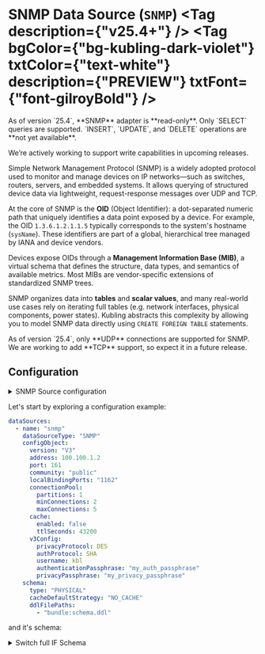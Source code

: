 
# SNMP Data Source (`SNMP`) <Tag description={"v25.4+"} /> <Tag bgColor={"bg-kubling-dark-violet"} txtColor={"text-white"} description={"PREVIEW"} txtFont={"font-gilroyBold"} />

<Callout type="warning">
As of version `25.4`, **SNMP** adapter is **read-only**. Only `SELECT` queries are supported.  
`INSERT`, `UPDATE`, and `DELETE` operations are **not yet available**.

We’re actively working to support write capabilities in upcoming releases.
</Callout>

Simple Network Management Protocol (SNMP) is a widely adopted protocol used to monitor and manage devices on IP networks—such as switches, routers, servers, 
and embedded systems. It allows querying of structured device data via lightweight, request-response messages over UDP and TCP.

At the core of SNMP is the **OID** (Object Identifier): a dot-separated numeric path that uniquely identifies a data point exposed by a device. 
For example, the OID `1.3.6.1.2.1.1.5` typically corresponds to the system's hostname (`sysName`). These identifiers are part of a global, hierarchical tree managed by IANA and device vendors.

Devices expose OIDs through a **Management Information Base (MIB)**, a virtual schema that defines the structure, data types, and semantics of available metrics. 
Most MIBs are vendor-specific extensions of standardized SNMP trees.

SNMP organizes data into **tables** and **scalar values**, and many real-world use cases rely on iterating full tables (e.g. network interfaces, physical components, power states). 
Kubling abstracts this complexity by allowing you to model SNMP data directly using `CREATE FOREIGN TABLE` statements.

<Callout type='warning'>
As of version `25.4`, only **UDP** connections are supported for SNMP.  
We are working to add **TCP** support, so expect it in a future release.
</Callout>

## Configuration
<details>
<summary>SNMP Source configuration</summary>
```yaml
type: "object"
id: "schema:kubling:dbvirt:model:vdb:sources:SnmpSourceConfig"
properties:
  version:
    type: "string"
    enum:
    - "V2"
    - "V3"
  transport:
    type: "string"
    enum:
    - "UDP"
    - "TCP"
  address:
    type: "string"
  port:
    type: "integer"
  localBindingAddress:
    type: "string"
  localBindingPorts:
    type: "string"
    description: "A comma-separated list of local UDP ports to bind SNMP requests\
      \ to. Supports individual ports (e.g., \"1162\") and port ranges (e.g., \"1162-1164\"\
      ). You can mix both formats: \"1162,1164-1166,1170\". All port numbers must\
      \ be in the range 1–65535, and ranges must be ordered (start <= end). Kubling\
      \ will attempt to bind to these ports in order until one is available."
  community:
    type: "string"
  connectionTimeout:
    type: "integer"
  connectionRetries:
    type: "integer"
  enableSoftTransactions:
    type: "boolean"
  cache:
    type: "object"
    id: "schema:kubling:dbvirt:translation:model:CacheDataSourceConfig"
    properties:
      enabled:
        type: "boolean"
        description: "Specifies whether the cache is enabled for this Data Source.\
          \ Default is false."
      ttlSeconds:
        type: "integer"
        description: "The time-to-live (TTL) for cache entries, in seconds. Default\
          \ is 43,200 seconds (12 hours)."
  contributesToHealth:
    type: "boolean"
    description: "Indicates whether this data source contributes to the engine's overall\
      \ health status. When set to true, if this data source is not healthy, the engine\
      \ will be marked as unhealthy. Otherwise, the health status of this data source\
      \ is ignored in the overall assessment."
  oidForHealthCheck:
    type: "string"
    description: "The SNMP OID to be used for health checks. Kubling periodically\
      \ polls this OID to verify that the target device is reachable and responding.\
      \ By default, it uses '1.3.6.1.2.1.1.1.0' (sysDescr.0), which returns the device\
      \ description. You can override this with any scalar OID that is known to exist\
      \ and respond reliably on the target device."
  connectionPool:
    type: "object"
    id: "schema:kubling:dbvirt:model:vdb:sources:ConnectionPool"
    properties:
      partitions:
        type: "integer"
        description: "Internal connections pool partitions. Default: 2"
      minConnections:
        type: "integer"
        description: "Minimum available connections in the pool per partition. The\
          \ overall total Minimum connections must be calculated per partition, that\
          \ is: partitions * minConnections. Default: 3"
      maxConnections:
        type: "integer"
        description: "Maximum connections to be added to the pool per partition. Once\
          \ reached, subsequent connection requests will be enqueued. The overall\
          \ total Maximum connections must be calculated per partition, that is: partitions\
          \ * maxConnections. Default: 10"
      maxWaitMilliseconds:
        type: "integer"
        description: "Maximum wait time in milliseconds the thread will wait in the\
          \ queue for a connection from the pool. Once reached, an error is thrown\
          \ if no available connection.Default: 10000ms (10s)"
  oidPrefix:
    type: "string"
  mibJsonFilePath:
    type: "string"
    description: "Absolute path to the JSON file generated by gosmi-json-exporter.\
      \ For details, see: https://github.com/kubling-community/gosmi-json-exporter"
  v3Config:
    type: "object"
    id: "schema:kubling:dbvirt:model:vdb:sources:SnmpV3Config"
    properties:
      username:
        type: "string"
        description: "The SNMPv3 username used to authenticate with the target device.\
          \ Must match a valid user configured on the SNMP agent."
      localEngineId:
        type: "string"
        description: "The local SNMP engine ID, in hexadecimal string format. If not\
          \ set, the engine ID is derived automatically. Only needed in advanced SNMPv3\
          \ setups involving Engine ID synchronization."
      enterpriseId:
        type: "integer"
        description: "Enterprise ID used for constructing a local engine ID when it\
          \ is autogenerated. This is optional and typically only needed when setting\
          \ up a custom SNMP engine identity."
      engineBoots:
        type: "integer"
        description: "Boot counter value for SNMPv3 engine restarts. Used to prevent\
          \ replay attacks. Usually left at 0 unless explicitly managing engine state\
          \ across restarts."
      authProtocol:
        type: "string"
        description: "Authentication protocol used for SNMPv3 message integrity and\
          \ sender verification. Supported values include MD5, SHA, and extended HMAC-based\
          \ algorithms."
        enum:
        - "MD5"
        - "SHA"
        - "HMAC128SHA224"
        - "HMAC192SHA256"
        - "HMAC256SHA384"
        - "HMAC384SHA512"
      privacyProtocol:
        type: "string"
        description: "Privacy (encryption) protocol used to secure SNMPv3 message\
          \ contents."
        enum:
        - "DES"
        - "v3DES"
        - "AES128"
        - "AES192"
        - "AES256"
      authenticationPassphrase:
        type: "string"
        description: "The passphrase used for SNMPv3 authentication. Required when\
          \ using an authProtocol."
      privacyPassphrase:
        type: "string"
        description: "The passphrase used for SNMPv3 encryption. Required when using\
          \ a privacyProtocol."
  singleEventErrorToleration:
    type: "boolean"
    description: "Controls how Kubling handles individual SNMP response errors. When\
      \ set to false (default), any response event with an error causes the entire\
      \ operation to fail. When set to true, Kubling tolerates single event errors\
      \ by skipping the failed OID and continuing to process the remaining ones. Useful\
      \ for dealing with partially implemented or unstable SNMP agents."
```
</details>

Let's start by exploring a configuration example:

```yaml
dataSources:
  - name: "snmp"
    dataSourceType: "SNMP"
    configObject:
      version: "V3"
      address: 100.100.1.2
      port: 161
      community: "public"
      localBindingPorts: "1162"
      connectionPool:
        partitions: 1
        minConnections: 2
        maxConnections: 5
      cache:
        enabled: false
        ttlSeconds: 43200
      v3Config:
        privacyProtocol: DES
        authProtocol: SHA
        username: kbl
        authenticationPassphrase: "my_auth_passphrase"
        privacyPassphrase: "my_privacy_passphrase"
    schema:
      type: "PHYSICAL"
      cacheDefaultStrategy: "NO_CACHE"
      ddlFilePaths:
        - "bundle:schema.ddl"
```

and it's schema:
<details>
<summary>Switch full IF Schema</summary>
```sql
CREATE FOREIGN TABLE ifTable
(
	ifIndex string OPTIONS (snmp_oid '1.3.6.1.2.1.2.2.1.1', ANNOTATION 'A unique value, greater than zero, for each interface.  It is recommended that values are assigned contiguously starting from 1.  The value for each interface sub-layer must remain constant at least from one re-initialization of the entity''s network management system to the next re- initialization.'),
	ifDescr string OPTIONS (snmp_oid '1.3.6.1.2.1.2.2.1.2', ANNOTATION 'A textual string containing information about the interface.  This string should include the name of the manufacturer, the product name and the version of the interface hardware/software.'),
	ifType string OPTIONS (snmp_oid '1.3.6.1.2.1.2.2.1.3', ANNOTATION 'The type of interface.  Additional values for ifType are assigned by the Internet Assigned Numbers Authority (IANA), through updating the syntax of the IANAifType textual convention.'),
	ifMtu integer OPTIONS (snmp_oid '1.3.6.1.2.1.2.2.1.4', ANNOTATION 'The size of the largest packet which can be sent/received on the interface, specified in octets.  For interfaces that are used for transmitting network datagrams, this is the size of the largest network datagram that can be sent on the interface.'),
	ifSpeed integer OPTIONS (snmp_oid '1.3.6.1.2.1.2.2.1.5', ANNOTATION 'An estimate of the interface''s current bandwidth in bits per second.  For interfaces which do not vary in bandwidth or for those where no accurate estimation can be made, this object should contain the nominal bandwidth.  If the bandwidth of the interface is greater than the maximum value reportable by this object then this object should report its maximum value (4,294,967,295) and ifHighSpeed must be used to report the interace''s speed.  For a sub-layer which has no concept of bandwidth, this object should be zero.'),
	ifPhysAddress string OPTIONS (snmp_oid '1.3.6.1.2.1.2.2.1.6', ANNOTATION 'The interface''s address at its protocol sub-layer.  For example, for an 802.x interface, this object normally contains a MAC address.  The interface''s media-specific MIB must define the bit and byte ordering and the format of the value of this object.  For interfaces which do not have such an address (e.g., a serial line), this object should contain an octet string of zero length.'),
	ifAdminStatus string OPTIONS (snmp_oid '1.3.6.1.2.1.2.2.1.7', ANNOTATION 'The desired state of the interface.  The testing(3) state indicates that no operational packets can be passed.  When a managed system initializes, all interfaces start with ifAdminStatus in the down(2) state.  As a result of either explicit management action or per configuration information retained by the managed system, ifAdminStatus is then changed to either the up(1) or testing(3) states (or remains in the down(2) state).'),
	ifOperStatus string OPTIONS (snmp_oid '1.3.6.1.2.1.2.2.1.8', ANNOTATION 'The current operational state of the interface.  The testing(3) state indicates that no operational packets can be passed.  If ifAdminStatus is down(2) then ifOperStatus should be down(2).  If ifAdminStatus is changed to up(1) then ifOperStatus should change to up(1) if the interface is ready to transmit and receive network traffic; it should change to dormant(5) if the interface is waiting for external actions (such as a serial line waiting for an incoming connection); it should remain in the down(2) state if and only if there is a fault that prevents it from going to the up(1) state; it should remain in the notPresent(6) state if the interface has missing (typically, hardware) components.'),
	ifLastChange string OPTIONS (snmp_oid '1.3.6.1.2.1.2.2.1.9', ANNOTATION 'The value of sysUpTime at the time the interface entered its current operational state.  If the current state was entered prior to the last re-initialization of the local network management subsystem, then this object contains a zero value.'),
	ifInOctets long OPTIONS (snmp_oid '1.3.6.1.2.1.2.2.1.10', ANNOTATION 'The total number of octets received on the interface, including framing characters. Discontinuities in the value of this counter can occur at re-initialization of the management system, and at other times as indicated by the value of ifCounterDiscontinuityTime.'),
	ifInUcastPkts long OPTIONS (snmp_oid '1.3.6.1.2.1.2.2.1.11', ANNOTATION 'The number of packets, delivered by this sub-layer to a higher (sub-)layer, which were not addressed to a multicast or broadcast address at this sub-layer. Discontinuities in the value of this counter can occur at re-initialization of the management system, and at other times as indicated by the value of ifCounterDiscontinuityTime.'),
	ifInNUcastPkts long OPTIONS (snmp_oid '1.3.6.1.2.1.2.2.1.12', ANNOTATION 'The number of packets, delivered by this sub-layer to a higher (sub-)layer, which were addressed to a multicast or broadcast address at this sub-layer. Discontinuities in the value of this counter can occur at re-initialization of the management system, and at other times as indicated by the value of ifCounterDiscontinuityTime. This object is deprecated in favour of ifInMulticastPkts and ifInBroadcastPkts.'),
	ifInDiscards long OPTIONS (snmp_oid '1.3.6.1.2.1.2.2.1.13', ANNOTATION 'The number of inbound packets which were chosen to be discarded even though no errors had been detected to prevent their being deliverable to a higher-layer protocol.  One possible reason for discarding such a packet could be to free up buffer space. Discontinuities in the value of this counter can occur at re-initialization of the management system, and at other times as indicated by the value of ifCounterDiscontinuityTime.'),
	ifInErrors long OPTIONS (snmp_oid '1.3.6.1.2.1.2.2.1.14', ANNOTATION 'For packet-oriented interfaces, the number of inbound packets that contained errors preventing them from being deliverable to a higher-layer protocol.  For character- oriented or fixed-length interfaces, the number of inbound transmission units that contained errors preventing them from being deliverable to a higher-layer protocol. Discontinuities in the value of this counter can occur at re-initialization of the management system, and at other times as indicated by the value of ifCounterDiscontinuityTime.'),
	ifInUnknownProtos long OPTIONS (snmp_oid '1.3.6.1.2.1.2.2.1.15', ANNOTATION 'For packet-oriented interfaces, the number of packets received via the interface which were discarded because of an unknown or unsupported protocol.  For character-oriented or fixed-length interfaces that support protocol multiplexing the number of transmission units received via the interface which were discarded because of an unknown or unsupported protocol.  For any interface that does not support protocol multiplexing, this counter will always be 0. Discontinuities in the value of this counter can occur at re-initialization of the management system, and at other times as indicated by the value of ifCounterDiscontinuityTime.'),
	ifOutOctets long OPTIONS (snmp_oid '1.3.6.1.2.1.2.2.1.16', ANNOTATION 'The total number of octets transmitted out of the interface, including framing characters. Discontinuities in the value of this counter can occur at re-initialization of the management system, and at other times as indicated by the value of ifCounterDiscontinuityTime.'),
	ifOutUcastPkts long OPTIONS (snmp_oid '1.3.6.1.2.1.2.2.1.17', ANNOTATION 'The total number of packets that higher-level protocols requested be transmitted, and which were not addressed to a multicast or broadcast address at this sub-layer, including those that were discarded or not sent. Discontinuities in the value of this counter can occur at re-initialization of the management system, and at other times as indicated by the value of ifCounterDiscontinuityTime.'),
	ifOutNUcastPkts long OPTIONS (snmp_oid '1.3.6.1.2.1.2.2.1.18', ANNOTATION 'The total number of packets that higher-level protocols requested be transmitted, and which were addressed to a multicast or broadcast address at this sub-layer, including those that were discarded or not sent. Discontinuities in the value of this counter can occur at re-initialization of the management system, and at other times as indicated by the value of ifCounterDiscontinuityTime. This object is deprecated in favour of ifOutMulticastPkts and ifOutBroadcastPkts.'),
	ifOutDiscards long OPTIONS (snmp_oid '1.3.6.1.2.1.2.2.1.19', ANNOTATION 'The number of outbound packets which were chosen to be discarded even though no errors had been detected to prevent their being transmitted.  One possible reason for discarding such a packet could be to free up buffer space. Discontinuities in the value of this counter can occur at re-initialization of the management system, and at other times as indicated by the value of ifCounterDiscontinuityTime.'),
	ifOutErrors long OPTIONS (snmp_oid '1.3.6.1.2.1.2.2.1.20', ANNOTATION 'For packet-oriented interfaces, the number of outbound packets that could not be transmitted because of errors. For character-oriented or fixed-length interfaces, the number of outbound transmission units that could not be transmitted because of errors. Discontinuities in the value of this counter can occur at re-initialization of the management system, and at other times as indicated by the value of ifCounterDiscontinuityTime.'),
	ifOutQLen long OPTIONS (snmp_oid '1.3.6.1.2.1.2.2.1.21', ANNOTATION 'The length of the output packet queue (in packets).'),
	ifSpecific string OPTIONS (snmp_oid '1.3.6.1.2.1.2.2.1.22', ANNOTATION 'A reference to MIB definitions specific to the particular media being used to realize the interface.  It is recommended that this value point to an instance of a MIB object in the media-specific MIB, i.e., that this object have the semantics associated with the InstancePointer textual convention defined in RFC 2579.  In fact, it is recommended that the media-specific MIB specify what value ifSpecific should/can take for values of ifType.  If no MIB definitions specific to the particular media are available, the value should be set to the OBJECT IDENTIFIER { 0 0 }.')
)
OPTIONS (updatable 'false', snmp_type 'full_table', ANNOTATION 'A list of interface entries.  The number of entries is given by the value of ifNumber.');

CREATE FOREIGN TABLE ifXTable
(
    ifIndex integer OPTIONS (snmp_derived_index '1.3.6.1.2.1.31.1.1.1.1:0'),
	ifName string OPTIONS (snmp_oid '1.3.6.1.2.1.31.1.1.1.1', ANNOTATION 'The textual name of the interface.  The value of this object should be the name of the interface as assigned by the local device and should be suitable for use in commands entered at the device''s `console''.  This might be a text name, such as `le0'' or a simple port number, such as `1'', depending on the interface naming syntax of the device.  If several entries in the ifTable together represent a single interface as named by the device, then each will have the same value of ifName.  Note that for an agent which responds to SNMP queries concerning an interface on some other (proxied) device, then the value of ifName for such an interface is the proxied device''s local name for it. If there is no local name, or this object is otherwise not applicable, then this object contains a zero-length string.'),
	ifInMulticastPkts integer OPTIONS (snmp_oid '1.3.6.1.2.1.31.1.1.1.2', ANNOTATION 'The number of packets, delivered by this sub-layer to a higher (sub-)layer, which were addressed to a multicast address at this sub-layer.  For a MAC layer protocol, this includes both Group and Functional addresses. Discontinuities in the value of this counter can occur at re-initialization of the management system, and at other times as indicated by the value of ifCounterDiscontinuityTime.'),
	ifInBroadcastPkts integer OPTIONS (snmp_oid '1.3.6.1.2.1.31.1.1.1.3', ANNOTATION 'The number of packets, delivered by this sub-layer to a higher (sub-)layer, which were addressed to a broadcast address at this sub-layer. Discontinuities in the value of this counter can occur at re-initialization of the management system, and at other times as indicated by the value of ifCounterDiscontinuityTime.'),
	ifOutMulticastPkts integer OPTIONS (snmp_oid '1.3.6.1.2.1.31.1.1.1.4', ANNOTATION 'The total number of packets that higher-level protocols requested be transmitted, and which were addressed to a multicast address at this sub-layer, including those that were discarded or not sent.  For a MAC layer protocol, this includes both Group and Functional addresses. Discontinuities in the value of this counter can occur at re-initialization of the management system, and at other times as indicated by the value of ifCounterDiscontinuityTime.'),
	ifOutBroadcastPkts integer OPTIONS (snmp_oid '1.3.6.1.2.1.31.1.1.1.5', ANNOTATION 'The total number of packets that higher-level protocols requested be transmitted, and which were addressed to a broadcast address at this sub-layer, including those that were discarded or not sent. Discontinuities in the value of this counter can occur at re-initialization of the management system, and at other times as indicated by the value of ifCounterDiscontinuityTime.'),
	ifHCInOctets biginteger OPTIONS (snmp_oid '1.3.6.1.2.1.31.1.1.1.6', ANNOTATION 'The total number of octets received on the interface, including framing characters.  This object is a 64-bit version of ifInOctets. Discontinuities in the value of this counter can occur at re-initialization of the management system, and at other times as indicated by the value of ifCounterDiscontinuityTime.'),
	ifHCInUcastPkts biginteger OPTIONS (snmp_oid '1.3.6.1.2.1.31.1.1.1.7', ANNOTATION 'The number of packets, delivered by this sub-layer to a higher (sub-)layer, which were not addressed to a multicast or broadcast address at this sub-layer.  This object is a 64-bit version of ifInUcastPkts. Discontinuities in the value of this counter can occur at re-initialization of the management system, and at other times as indicated by the value of ifCounterDiscontinuityTime.'),
	ifHCInMulticastPkts biginteger OPTIONS (snmp_oid '1.3.6.1.2.1.31.1.1.1.8', ANNOTATION 'The number of packets, delivered by this sub-layer to a higher (sub-)layer, which were addressed to a multicast address at this sub-layer.  For a MAC layer protocol, this includes both Group and Functional addresses.  This object is a 64-bit version of ifInMulticastPkts. Discontinuities in the value of this counter can occur at re-initialization of the management system, and at other times as indicated by the value of ifCounterDiscontinuityTime.'),
	ifHCInBroadcastPkts biginteger OPTIONS (snmp_oid '1.3.6.1.2.1.31.1.1.1.9', ANNOTATION 'The number of packets, delivered by this sub-layer to a higher (sub-)layer, which were addressed to a broadcast address at this sub-layer.  This object is a 64-bit version of ifInBroadcastPkts. Discontinuities in the value of this counter can occur at re-initialization of the management system, and at other times as indicated by the value of ifCounterDiscontinuityTime.'),
	ifHCOutOctets biginteger OPTIONS (snmp_oid '1.3.6.1.2.1.31.1.1.1.10', ANNOTATION 'The total number of octets transmitted out of the interface, including framing characters.  This object is a 64-bit version of ifOutOctets. Discontinuities in the value of this counter can occur at re-initialization of the management system, and at other times as indicated by the value of ifCounterDiscontinuityTime.'),
	ifHCOutUcastPkts biginteger OPTIONS (snmp_oid '1.3.6.1.2.1.31.1.1.1.11', ANNOTATION 'The total number of packets that higher-level protocols requested be transmitted, and which were not addressed to a multicast or broadcast address at this sub-layer, including those that were discarded or not sent.  This object is a 64-bit version of ifOutUcastPkts. Discontinuities in the value of this counter can occur at re-initialization of the management system, and at other times as indicated by the value of ifCounterDiscontinuityTime.'),
	ifHCOutMulticastPkts biginteger OPTIONS (snmp_oid '1.3.6.1.2.1.31.1.1.1.12', ANNOTATION 'The total number of packets that higher-level protocols requested be transmitted, and which were addressed to a multicast address at this sub-layer, including those that were discarded or not sent.  For a MAC layer protocol, this includes both Group and Functional addresses.  This object is a 64-bit version of ifOutMulticastPkts. Discontinuities in the value of this counter can occur at re-initialization of the management system, and at other times as indicated by the value of ifCounterDiscontinuityTime.'),
	ifHCOutBroadcastPkts biginteger OPTIONS (snmp_oid '1.3.6.1.2.1.31.1.1.1.13', ANNOTATION 'The total number of packets that higher-level protocols requested be transmitted, and which were addressed to a broadcast address at this sub-layer, including those that were discarded or not sent.  This object is a 64-bit version of ifOutBroadcastPkts. Discontinuities in the value of this counter can occur at re-initialization of the management system, and at other times as indicated by the value of ifCounterDiscontinuityTime.'),
	ifLinkUpDownTrapEnable string OPTIONS (snmp_oid '1.3.6.1.2.1.31.1.1.1.14', ANNOTATION 'Indicates whether linkUp/linkDown traps should be generated for this interface. By default, this object should have the value enabled(1) for interfaces which do not operate on ''top'' of any other interface (as defined in the ifStackTable), and disabled(2) otherwise.'),
	ifHighSpeed integer OPTIONS (snmp_oid '1.3.6.1.2.1.31.1.1.1.15', ANNOTATION 'An estimate of the interface''s current bandwidth in units of 1,000,000 bits per second.  If this object reports a value of `n'' then the speed of the interface is somewhere in the range of `n-500,000'' to `n+499,999''.  For interfaces which do not vary in bandwidth or for those where no accurate estimation can be made, this object should contain the nominal bandwidth.  For a sub-layer which has no concept of bandwidth, this object should be zero.'),
	ifPromiscuousMode boolean OPTIONS (snmp_oid '1.3.6.1.2.1.31.1.1.1.16', ANNOTATION 'This object has a value of false(2) if this interface only accepts packets/frames that are addressed to this station. This object has a value of true(1) when the station accepts all packets/frames transmitted on the media.  The value true(1) is only legal on certain types of media.  If legal, setting this object to a value of true(1) may require the interface to be reset before becoming effective. The value of ifPromiscuousMode does not affect the reception of broadcast and multicast packets/frames by the interface.'),
	ifConnectorPresent boolean OPTIONS (snmp_oid '1.3.6.1.2.1.31.1.1.1.17', ANNOTATION 'This object has the value ''true(1)'' if the interface sublayer has a physical connector and the value ''false(2)'' otherwise.'),
	ifAlias string OPTIONS (snmp_oid '1.3.6.1.2.1.31.1.1.1.18', ANNOTATION 'This object is an ''alias'' name for the interface as specified by a network manager, and provides a non-volatile ''handle'' for the interface. On the first instantiation of an interface, the value of ifAlias associated with that interface is the zero-length string.  As and when a value is written into an instance of ifAlias through a network management set operation, then the agent must retain the supplied value in the ifAlias instance associated with the same interface for as long as that interface remains instantiated, including across all re- initializations/reboots of the network management system, including those which result in a change of the interface''s ifIndex value. An example of the value which a network manager might store in this object for a WAN interface is the (Telco''s) circuit number/identifier of the interface. Some agents may support write-access only for interfaces having particular values of ifType.  An agent which supports write access to this object is required to keep the value in non-volatile storage, but it may limit the length of new values depending on how much storage is already occupied by the current values for other interfaces.'),
	ifCounterDiscontinuityTime string OPTIONS (snmp_oid '1.3.6.1.2.1.31.1.1.1.19', ANNOTATION 'The value of sysUpTime on the most recent occasion at which any one or more of this interface''s counters suffered a discontinuity.  The relevant counters are the specific instances associated with this interface of any Counter32 or Counter64 object contained in the ifTable or ifXTable.  If no such discontinuities have occurred since the last re- initialization of the local management subsystem, then this object contains a zero value.')
)
OPTIONS (updatable 'false', snmp_type 'full_table', ANNOTATION 'A list of interface entries.  The number of entries is given by the value of ifNumber.  This table contains additional objects for the interface table.');

CREATE FOREIGN TABLE ifStackTable
(
	ifStackStatus string OPTIONS (snmp_oid '1.3.6.1.2.1.31.1.2.1.3'),
	ifStackHigherLayer integer OPTIONS (snmp_derived_index '1.3.6.1.2.1.31.1.2.1.3:0'),
	ifStackLowerLayer integer OPTIONS (snmp_derived_index '1.3.6.1.2.1.31.1.2.1.3:1')
)
OPTIONS (updatable 'false', snmp_type 'full_table', ANNOTATION 'The table containing information on the relationships between the multiple sub-layers of network interfaces.  In particular, it contains information on which sub-layers run ''on top of'' which other sub-layers, where each sub-layer corresponds to a conceptual row in the ifTable.  For example, when the sub-layer with ifIndex value x runs over the sub-layer with ifIndex value y, then this table contains: ifStackStatus.x.y=active For each ifIndex value, I, which identifies an active interface, there are always at least two instantiated rows in this table associated with I.  For one of these rows, I is the value of ifStackHigherLayer; for the other, I is the value of ifStackLowerLayer.  (If I is not involved in multiplexing, then these are the only two rows associated with I.) For example, two rows exist even for an interface which has no others stacked on top or below it: ifStackStatus.0.x=active ifStackStatus.x.0=active');

CREATE FOREIGN TABLE entityPhysical (
    index integer OPTIONS (snmp_derived_index '1.3.6.1.2.1.47.1.1.1.1:0'),
    name string OPTIONS (snmp_oid '1.3.6.1.2.1.47.1.1.1.1'),
    class string OPTIONS (snmp_oid '1.3.6.1.2.1.47.1.1.1.5'),
    parentIndex integer OPTIONS (snmp_oid '1.3.6.1.2.1.47.1.1.1.2')
)
OPTIONS (snmp_type 'full_table');

CREATE FOREIGN TABLE "system" (
    sysDescr string OPTIONS (snmp_oid '1.3.6.1.2.1.1.1', ANNOTATION 'Device description (vendor, OS, version)'),
    sysObjectID string OPTIONS (snmp_oid '1.3.6.1.2.1.1.2', ANNOTATION 'OID identifying the device type'),
    sysUpTime string OPTIONS (snmp_oid '1.3.6.1.2.1.1.3', ANNOTATION 'Time since last reboot'),
    sysContact string OPTIONS (snmp_oid '1.3.6.1.2.1.1.4', ANNOTATION 'Admin contact info'),
    sysName string OPTIONS (snmp_oid '1.3.6.1.2.1.1.5', ANNOTATION 'Hostname'),
    sysLocation string OPTIONS (snmp_oid '1.3.6.1.2.1.1.6', ANNOTATION 'Physical location'),
    sysServices integer OPTIONS (snmp_oid '1.3.6.1.2.1.1.7', ANNOTATION 'Service bitmask')
)
OPTIONS (snmp_type 'full_table');

CREATE FOREIGN TABLE ipStats (
    ipInReceives bigint OPTIONS (snmp_oid '1.3.6.1.2.1.4.3'),
    ipInDelivers bigint OPTIONS (snmp_oid '1.3.6.1.2.1.4.9'),
    ipOutRequests bigint OPTIONS (snmp_oid '1.3.6.1.2.1.4.10'),
    ipForwDatagrams bigint OPTIONS (snmp_oid '1.3.6.1.2.1.4.6'),
    ipInDiscards bigint OPTIONS (snmp_oid '1.3.6.1.2.1.4.4'),
    ipOutDiscards bigint OPTIONS (snmp_oid '1.3.6.1.2.1.4.11'),
    ipInAddrErrors bigint OPTIONS (snmp_oid '1.3.6.1.2.1.4.5')
)
OPTIONS (snmp_type 'full_table');

CREATE FOREIGN TABLE icmpStats (
    icmpInMsgs bigint OPTIONS (snmp_oid '1.3.6.1.2.1.5.1'),
    icmpOutMsgs bigint OPTIONS (snmp_oid '1.3.6.1.2.1.5.14'),
    icmpInErrors bigint OPTIONS (snmp_oid '1.3.6.1.2.1.5.2'),
    icmpOutErrors bigint OPTIONS (snmp_oid '1.3.6.1.2.1.5.15'),
    icmpInEchoReps bigint OPTIONS (snmp_oid '1.3.6.1.2.1.5.8'),
    icmpOutEchos bigint OPTIONS (snmp_oid '1.3.6.1.2.1.5.21')
)
OPTIONS (snmp_type 'full_table');

CREATE FOREIGN TABLE tcpStats (
    tcpActiveOpens bigint OPTIONS (snmp_oid '1.3.6.1.2.1.6.5'),
    tcpPassiveOpens bigint OPTIONS (snmp_oid '1.3.6.1.2.1.6.6'),
    tcpAttemptFails bigint OPTIONS (snmp_oid '1.3.6.1.2.1.6.7'),
    tcpEstabResets bigint OPTIONS (snmp_oid '1.3.6.1.2.1.6.8'),
    tcpCurrEstab bigint OPTIONS (snmp_oid '1.3.6.1.2.1.6.9')
)
OPTIONS (snmp_type 'full_table');

CREATE FOREIGN TABLE udpStats (
    udpInDatagrams bigint OPTIONS (snmp_oid '1.3.6.1.2.1.7.1'),
    udpNoPorts bigint OPTIONS (snmp_oid '1.3.6.1.2.1.7.2'),
    udpInErrors bigint OPTIONS (snmp_oid '1.3.6.1.2.1.7.3'),
    udpOutDatagrams bigint OPTIONS (snmp_oid '1.3.6.1.2.1.7.4')
)
OPTIONS (snmp_type 'full_table');

CREATE FOREIGN TABLE etherStats (
    index integer OPTIONS (snmp_derived_index '1.3.6.1.2.1.16.1.1.1.1:0'),
    dropEvents bigint OPTIONS (snmp_oid '1.3.6.1.2.1.16.1.1.1.2'),
    octets bigint OPTIONS (snmp_oid '1.3.6.1.2.1.16.1.1.1.3'),
    packets bigint OPTIONS (snmp_oid '1.3.6.1.2.1.16.1.1.1.4')
)
OPTIONS (snmp_type 'full_table');

CREATE FOREIGN TABLE bridge (
    dot1dBaseBridgeAddress string OPTIONS (snmp_oid '1.3.6.1.2.1.17.1.1'),
    dot1dBaseNumPorts integer OPTIONS (snmp_oid '1.3.6.1.2.1.17.1.2'),
    dot1dStpTimeSinceTopologyChange integer OPTIONS (snmp_oid '1.3.6.1.2.1.17.2.4'),
    dot1dStpTopChanges integer OPTIONS (snmp_oid '1.3.6.1.2.1.17.2.5')
)
OPTIONS (snmp_type 'full_table');

CREATE FOREIGN TABLE rmonEtherStats (
    index integer OPTIONS (snmp_derived_index '1.3.6.1.2.1.16.1.1.1.1:0'),
    octets bigint OPTIONS (snmp_oid '1.3.6.1.2.1.16.1.1.1.3'),
    packets bigint OPTIONS (snmp_oid '1.3.6.1.2.1.16.1.1.1.4'),
    crcAlignErrors bigint OPTIONS (snmp_oid '1.3.6.1.2.1.16.1.1.1.5'),
    undersizePkts bigint OPTIONS (snmp_oid '1.3.6.1.2.1.16.1.1.1.6'),
    oversizePkts bigint OPTIONS (snmp_oid '1.3.6.1.2.1.16.1.1.1.7')
)
OPTIONS (snmp_type 'full_table');

CREATE FOREIGN TABLE ifTestTable
(
	ifTestId string OPTIONS (snmp_oid '1.3.6.1.2.1.31.1.3.1.1', ANNOTATION 'This object identifies the current invocation of the interface''s test.'),
	ifTestStatus string OPTIONS (snmp_oid '1.3.6.1.2.1.31.1.3.1.2', ANNOTATION 'This object indicates whether or not some manager currently has the necessary ''ownership'' required to invoke a test on this interface.  A write to this object is only successful when it changes its value from ''notInUse(1)'' to ''inUse(2)''. After completion of a test, the agent resets the value back to ''notInUse(1)''.'),
	ifTestType string OPTIONS (snmp_oid '1.3.6.1.2.1.31.1.3.1.3', ANNOTATION 'A control variable used to start and stop operator- initiated interface tests.  Most OBJECT IDENTIFIER values assigned to tests are defined elsewhere, in association with specific types of interface.  However, this document assigns a value for a full-duplex loopback test, and defines the special meanings of the subject identifier: noTest  OBJECT IDENTIFIER ::= { 0 0 } When the value noTest is written to this object, no action is taken unless a test is in progress, in which case the test is aborted.  Writing any other value to this object is only valid when no test is currently in progress, in which case the indicated test is initiated. When read, this object always returns the most recent value that ifTestType was set to.  If it has not been set since the last initialization of the network management subsystem on the agent, a value of noTest is returned.'),
	ifTestResult string OPTIONS (snmp_oid '1.3.6.1.2.1.31.1.3.1.4', ANNOTATION 'This object contains the result of the most recently requested test, or the value none(1) if no tests have been requested since the last reset.  Note that this facility provides no provision for saving the results of one test when starting another, as could be required if used by multiple managers concurrently.'),
	ifTestCode string OPTIONS (snmp_oid '1.3.6.1.2.1.31.1.3.1.5', ANNOTATION 'This object contains a code which contains more specific information on the test result, for example an error-code after a failed test.  Error codes and other values this object may take are specific to the type of interface and/or test.  The value may have the semantics of either the AutonomousType or InstancePointer textual conventions as defined in RFC 2579.  The identifier: testCodeUnknown  OBJECT IDENTIFIER ::= { 0 0 } is defined for use if no additional result code is available.'),
	ifTestOwner string OPTIONS (snmp_oid '1.3.6.1.2.1.31.1.3.1.6', ANNOTATION 'The entity which currently has the ''ownership'' required to invoke a test on this interface.')
)
OPTIONS (updatable 'false', snmp_type 'full_table', ANNOTATION 'This table contains one entry per interface.  It defines objects which allow a network manager to instruct an agent to test an interface for various faults.  Tests for an interface are defined in the media-specific MIB for that interface.  After invoking a test, the object ifTestResult can be read to determine the outcome.  If an agent can not perform the test, ifTestResult is set to so indicate.  The object ifTestCode can be used to provide further test- specific or interface-specific (or even enterprise-specific) information concerning the outcome of the test.  Only one test can be in progress on each interface at any one time. If one test is in progress when another test is invoked, the second test is rejected.  Some agents may reject a test when a prior test is active on another interface. Before starting a test, a manager-station must first obtain ''ownership'' of the entry in the ifTestTable for the interface to be tested.  This is accomplished with the ifTestId and ifTestStatus objects as follows: try_again: get (ifTestId, ifTestStatus) while (ifTestStatus != notInUse) /* * Loop while a test is running or some other * manager is configuring a test. */ short delay get (ifTestId, ifTestStatus) } /* * Is not being used right now -- let''s compete * to see who gets it. */ lock_value = ifTestId if ( set(ifTestId = lock_value, ifTestStatus = inUse, ifTestOwner = ''my-IP-address'') == FAILURE) /* * Another manager got the ifTestEntry -- go * try again */ goto try_again; /* * I have the lock */ set up any test parameters. /* * This starts the test */ set(ifTestType = test_to_run); wait for test completion by polling ifTestResult when test completes, agent sets ifTestResult agent also sets ifTestStatus = ''notInUse'' retrieve any additional test results, and ifTestId if (ifTestId == lock_value+1) results are valid A manager station first retrieves the value of the appropriate ifTestId and ifTestStatus objects, periodically repeating the retrieval if necessary, until the value of ifTestStatus is ''notInUse''.  The manager station then tries to set the same ifTestId object to the value it just retrieved, the same ifTestStatus object to ''inUse'', and the corresponding ifTestOwner object to a value indicating itself.  If the set operation succeeds then the manager has obtained ownership of the ifTestEntry, and the value of the ifTestId object is incremented by the agent (per the semantics of TestAndIncr).  Failure of the set operation indicates that some other manager has obtained ownership of the ifTestEntry. Once ownership is obtained, any test parameters can be setup, and then the test is initiated by setting ifTestType. On completion of the test, the agent sets ifTestStatus to ''notInUse''.  Once this occurs, the manager can retrieve the results.  In the (rare) event that the invocation of tests by two network managers were to overlap, then there would be a possibility that the first test''s results might be overwritten by the second test''s results prior to the first results being read.  This unlikely circumstance can be detected by a network manager retrieving ifTestId at the same time as retrieving the test results, and ensuring that the results are for the desired request. If ifTestType is not set within an abnormally long period of time after ownership is obtained, the agent should time-out the manager, and reset the value of the ifTestStatus object back to ''notInUse''.  It is suggested that this time-out period be 5 minutes. In general, a management station must not retransmit a request to invoke a test for which it does not receive a response; instead, it properly inspects an agent''s MIB to determine if the invocation was successful.  Only if the invocation was unsuccessful, is the invocation request retransmitted. Some tests may require the interface to be taken off-line in order to execute them, or may even require the agent to reboot after completion of the test.  In these circumstances, communication with the management station invoking the test may be lost until after completion of the test.  An agent is not required to support such tests. However, if such tests are supported, then the agent should make every effort to transmit a response to the request which invoked the test prior to losing communication.  When the agent is restored to normal service, the results of the test are properly made available in the appropriate objects. Note that this requires that the ifIndex value assigned to an interface must be unchanged even if the test causes a reboot.  An agent must reject any test for which it cannot, perhaps due to resource constraints, make available at least the minimum amount of information after that test completes.');

CREATE FOREIGN TABLE ifRcvAddressTable
(
	ifRcvAddressAddress string OPTIONS (snmp_oid '1.3.6.1.2.1.31.1.4.1.1', ANNOTATION 'An address for which the system will accept packets/frames on this entry''s interface.'),
	ifRcvAddressStatus string OPTIONS (snmp_oid '1.3.6.1.2.1.31.1.4.1.2', ANNOTATION 'This object is used to create and delete rows in the ifRcvAddressTable.'),
	ifRcvAddressType string OPTIONS (snmp_oid '1.3.6.1.2.1.31.1.4.1.3', ANNOTATION 'This object has the value nonVolatile(3) for those entries in the table which are valid and will not be deleted by the next restart of the managed system.  Entries having the value volatile(2) are valid and exist, but have not been saved, so that will not exist after the next restart of the managed system.  Entries having the value other(1) are valid and exist but are not classified as to whether they will continue to exist after the next restart.')
)
OPTIONS (updatable 'false', snmp_type 'full_table', ANNOTATION 'This table contains an entry for each address (broadcast, multicast, or uni-cast) for which the system will receive packets/frames on a particular interface, except as follows: - for an interface operating in promiscuous mode, entries are only required for those addresses for which the system would receive frames were it not operating in promiscuous mode. - for 802.5 functional addresses, only one entry is required, for the address which has the functional address bit ANDed with the bit mask of all functional addresses for which the interface will accept frames. A system is normally able to use any unicast address which corresponds to an entry in this table as a source address.');
```
</details>

### Configuration Goal

This example connects to an SNMPv3-compatible device at `100.100.1.2` on port `161`.

#### Basic Connection

- **`version: "V3"`**  
  Uses SNMP version 3, which includes authentication and encryption.

- **`address` / `port`**  
  IP address and SNMP port of the target device. `161` is the standard SNMP port.

#### SNMPv3 Authentication

The `v3Config` block defines SNMPv3 security parameters:

- **`username`** – The SNMPv3 identity configured on the device.
- **`authProtocol`** / **`privacyProtocol`** – Cryptographic algorithms for authentication and encryption.
- **`authenticationPassphrase`** / **`privacyPassphrase`** – Corresponding secrets used to verify and decrypt traffic.

#### Local Port Binding

- **`localBindingPorts`**  
  When using UDP (the default transport for SNMP), Kubling must bind to a local port in order to receive responses from the target device. This setting defines the set of ports available for that binding.

  Kubling checks whether the number of available ports is sufficient to support the configured connection pool. If the number of usable local ports is too low to satisfy the pool’s concurrency settings (`partitions × maxConnections`), the engine will fail to initialize the SNMP source.

  You can specify a single port, a list, or a range using syntax like:  
  `"1162"`, `"1162,1163"`, or `"1162-1164"`.

#### Connection Pooling

- **`connectionPool`**  
  Controls concurrency for SNMP sessions:
  - `partitions: 1` – Number of internal connection pools (typically leave as 1).
  - `minConnections` / `maxConnections` – Limits for open connections per partition.

## Specific `TABLE` Directives

| Directive               | Type   | Options                                                 | Description                                                                         |
|-------------------------|--------|---------------------------------------------------------|-------------------------------------------------------------------------------------|
| `snmp_type`             | String | One of: `full_table`, `static_mapping`, `dynamic_table` | Controls how Kubling walks and maps OIDs into rows and columns. See below.          |
| `snmp_oid_prefix`       | String | Any valid OID prefix                                    | A base OID prepended to all column-level OIDs in the table definition.              |
| `snmp_v3_ctx_engine_id` | String | Any Octet String                                        | Sets a specific SNMPv3 Engine ID for the table (used in multi-context setups).      |
| `snmp_v3_ctx_name`      | String | Any Octet String                                        | Sets a specific SNMPv3 Context Name for the table. Useful for context-aware agents. |

<Callout>
If you’re unsure which `snmp_type` to use, default to `full_table`. It’s the most common mode and is optimized for SNMP tables with predictable indexing.
</Callout>


---

## Specific `COLUMN` directives

| Directive                 | Type   | Options                                                         | Description                                                                                                                        |
|---------------------------|--------|-----------------------------------------------------------------|------------------------------------------------------------------------------------------------------------------------------------|
| `snmp_oid`                | String | Any valid OID                                                   | The SNMP OID assigned to the column. Can be full or partial, depending on the presence of a `snmp_oid_prefix`.                     |
| `snmp_derived_index`      | String | Any valid OID followed by an index (e.g. `:0`, `:1`)            | Defines a derived index from an OID, using the format `oid:index`. Useful for multi-index tables. See below for detailed examples. |
| `snmp_oid_from_db`        | String | OID name from a MIB database specified by `mibDatabaseFilePath` | Allows referencing an OID by name instead of number, using the compiled MIB database.                                              |
| `snmp_oid_prefix_from_db` | String | OID name or numeric prefix from the MIB database                | Used alongside `snmp_oid_from_db` to define a shared prefix applied to all OIDs in the table.                                      |

<Callout>
If you're using `snmp_oid_from_db`, ensure that the referenced MIBs are compiled and included via `mibDatabaseFilePath` in the source configuration.
</Callout>

---

## Table Types

### `full_table`

In `full_table` mode, the adapter performs a single bulk query to the SNMP agent, requesting all the OIDs defined in the table schema. This is the most efficient and schema-aligned way to retrieve structured data and is typically the preferred mode for most devices.

Because SNMP agents may respond with slightly different OID formats (e.g. longer-than-expected suffixes or intermediate indexing layers), Kubling uses a **backtracking approach** to match returned OIDs to their corresponding schema columns. This means it progressively removes segments from the end of each response OID until it finds a match in the defined table.

#### Example

Suppose the schema includes this column:

```sql
ifOperStatus string OPTIONS (snmp_oid '1.3.6.1.2.1.2.2.1.8')
```

And the device replies with an OID like:

```
1.3.6.1.2.1.2.2.1.8.5.99
```

The adapter will attempt the following matches, in order:

- `1.3.6.1.2.1.2.2.1.8.5.99` → no match  
- `1.3.6.1.2.1.2.2.1.8.5` → no match  
- `1.3.6.1.2.1.2.2.1.8` → ✅ match found

Once a match is identified, the trailing parts (e.g. `.5.99`) can be used to populate the index columns, using `snmp_derived_index`.

<Callout>
This fallback logic ensures compatibility with a wide range of SNMP agents, including those with non-standard or compound indexing structures.
</Callout>

### `static_mapping`

`static_mapping` mode is designed for **non-tabular SNMP data**, such as system metadata, configuration values, or individual counters.

In this mode, Kubling sends a **single SNMP request (PDU)** containing all the OIDs defined in the table. 
When the response is received, the adapter attempts to match each **full OID exactly** to a column declared in the schema. 
There is no backtracking or index extraction—only a strict 1:1 OID-to-column match.

This mode is ideal for tables where each field corresponds to a fixed OID with no indexing.

#### Example

```sql
CREATE FOREIGN TABLE "system" (
  sysName       string OPTIONS (snmp_oid '1.3.6.1.2.1.1.5.0'),
  sysDescr      string OPTIONS (snmp_oid '1.3.6.1.2.1.1.1.0'),
  sysUpTime     string OPTIONS (snmp_oid '1.3.6.1.2.1.1.3.0')
)
OPTIONS (snmp_type 'static_mapping');
```

Each OID here represents a specific scalar value, such as the device hostname, description, or uptime, and will be matched strictly as written.

<Callout type='info'>
Use `static_mapping` only when working with flat, index-free structures. For SNMP tables or any indexed data, prefer `full_table`.
</Callout>

### `dynamic_table`

The `dynamic_table` mode is designed for **exploration and introspection** rather than structured querying. 
It allows Kubling (or agentic workflows) to walk unknown OID trees starting from a given prefix and retrieve raw values.

This is particularly useful when building autonomous agents that need to explore devices, infer available metrics, and iteratively define or refine schemas.

Unlike `full_table` or `static_mapping`, this mode doesn’t require predefined OIDs. Instead, you must provide a `snmp_oid_prefix`, and Kubling will walk all OIDs under that subtree.

#### Required Columns

`dynamic_table` expects a flexible schema with **special column names** that map to key SNMP walk results:

- **`position`** – the last segment of the OID (e.g. `.5` in `...1.3.6.1.5`).
- **`value`** – the actual SNMP value returned from the device.
- **`oid`** – if included, Kubling will populate it with the full OID path for each result.

#### Example

```sql
CREATE FOREIGN TABLE walkCpu (
  position string,
  value string,
  oid string
)
OPTIONS (
  snmp_type 'dynamic_table',
  snmp_oid_prefix '1.3.6.1.4.1.2021.11'
);
```

This would walk the subtree for CPU-related stats on many Unix-style agents and return the raw OID/value pairs.

<Callout>
This mode is intended for discovery, debugging, and agent-driven schema generation. It is **not optimized for regular queries** or stable schemas.
</Callout>

---

## Data Types

SNMP does not expose strongly typed values in the same way Kubling does. All SNMP data is retrieved as raw, loosely typed values, 
typically as strings, integers, or opaque binary blocks.

One of Kubling’s key features is **data type transformation**: when a value is retrieved from an SNMP agent, the adapter 
obtains its string representation and attempts to convert it into the appropriate column type as defined in your table schema.

This allows you to work with proper data types, such as `integer`, `boolean`, `long`, or `timestamp`, even though SNMP itself doesn’t support them natively.

<Callout>
For a full list of supported data type conversions, refer to the [DataTypeManager source code](https://github.com/kubling-community/kubling-teiid-os/blob/master/common-core/src/main/java/com/kubling/teiid/core/types/DataTypeManager.java).
</Callout>

## Using MIB Databases

Kubling supports defining SNMP tables using **MIB-based OID name resolution**, making your schemas more readable and easier to maintain.

To enable this feature, first generate a JSON-formatted MIB database using [`gosmi-json-exporter`](/engine/ds/industrial/tools/gosmi-json-exporter):

```bash
gosmi-json-exporter \
  --mibdir ./mibs \
  --module IF-MIB \
  --out ./if-mib.json
```

Then reference the file in your SNMP source configuration:

```yaml
configObject:
  ...
  mibJsonFilePath: /etc/kubling/mibs/mymib.json
```

### Declaring Columns with `snmp_oid_from_db`

Once the MIB database is configured, you can define table columns using the `snmp_oid_from_db` directive instead of hardcoding OIDs.

#### 1. **Implicit OID Name Resolution**

If you omit the value, Kubling will use the **column name** to resolve the OID from the MIB:

```sql
CREATE FOREIGN TABLE ifTestTable (
  ifTestId     string OPTIONS (snmp_oid_from_db ''),
  ifTestStatus string OPTIONS (snmp_oid_from_db ''),
  ifTestType   string OPTIONS (snmp_oid_from_db ''),
  ifTestResult string OPTIONS (snmp_oid_from_db '')
)
```

Each column name (e.g. `ifTestStatus`) is matched against the MIB entries in the configured `mymib.json`.

#### 2. **Explicit OID Name Resolution**

You can also provide an explicit MIB object name when the column name differs:

```sql
CREATE FOREIGN TABLE myTable (
  ifName        string OPTIONS (snmp_oid_from_db ''),
  operationalId string OPTIONS (snmp_oid_from_db 'deviceOpId')
)
```

In this case, `deviceOpId` is looked up in the MIB database and resolved to the appropriate OID.

<Callout type="warning">
Kubling currently supports only **flat JSON** structures when using a MIB database.  
Avoid specifying `--grouping` or `--depth` options in `gosmi-json-exporter` if you intend to use the resulting JSON with Kubling.
</Callout>

### Autogenerating DDL from MIBs

The [`gosmi-json-exporter`](/engine/ds/industrial/tools/gosmi-json-exporter) CLI also supports emitting a full Kubling `DDL` file based on MIB definitions, 
allowing you to quickly bootstrap table definitions from real MIBs.

To generate a Kubling-compatible DDL file:

```bash
gosmi-json-exporter \
  --mibdir ./mibs \
  --module IF-MIB \
  --dump-tables \
  --sql-schema \
  --out ./if-mib.ddl
```

This will emit one or more table definition statements using `snmp_oid` directives, along with annotations derived from the MIB's description fields.

You can then reference this file in your SNMP data source configuration:

```yaml
configObject:
  ...
schema:
  ddlFilePaths:
    - "bundle:my-schema.ddl"
```

---

## Advanced SNMP Queries in Action

Once SNMP data is modeled in Kubling, it becomes fully queryable using SQL, just like any structured data source.  
This section highlights real-world queries that go beyond basic polling or monitoring, showcasing the analytical and relational power of Kubling's approach.

---

### 1. Interface Traffic Summary (In/Out/Total)

```sql
SELECT
    ifName,
    ROUND(ifHCInOctets / 1073741824.0, 2) AS gb_in,
    ROUND(ifHCOutOctets / 1073741824.0, 2) AS gb_out,
    ROUND((IFNULL(ifHCInOctets,0) + IFNULL(ifHCOutOctets,0)) / 1073741824.0, 2) AS total_gb
FROM snmpfull.ifXTable
WHERE ifName LIKE 'gi%'
ORDER BY total_gb DESC
```

This query computes traffic in gigabytes across all interfaces whose name starts with `gi` (e.g., Gigabit Ethernet).  
It demonstrates simple math, filtering, and sorting directly on SNMP counters.

---

### 2. Interfaces with Errors or Discards

```sql
SELECT
    x.ifName,
    b.ifInDiscards,
    b.ifOutDiscards,
    b.ifInErrors,
    b.ifOutErrors,
    (b.ifInDiscards + b.ifOutDiscards + b.ifInErrors + b.ifOutErrors) AS total_issues
FROM snmpfull.ifXTable AS x
JOIN snmpfull.ifTable AS b ON x.ifIndex = b.ifIndex
WHERE (b.ifInDiscards + b.ifOutDiscards + b.ifInErrors + b.ifOutErrors) > 0
ORDER BY total_issues DESC
```

Combines interface names with reliability metrics.  
This is useful for identifying problem ports or links with chronic errors or discards.

<Callout type="info">
Most SNMP interface metrics are split across different tables like `ifTable` and `ifXTable`.  
To correlate human-readable names with performance counters, join them using the shared `ifIndex`.
</Callout>

---

### 3. Traffic Breakdown by Interface Type

```sql
WITH traffic_summary AS (
  SELECT
    SUBSTRING(ifName, 1, 2) AS interface_type,
    ROUND(
      SUM(
        IFNULL(ifHCInOctets, 0) + IFNULL(ifHCOutOctets, 0)
      ) / 1073741824.0,
      2
    ) AS total_gb
  FROM snmpfull.ifXTable
  GROUP BY SUBSTRING(ifName, 1, 2)
)
SELECT *
FROM traffic_summary
ORDER BY total_gb DESC;
```

This query aggregates traffic by interface prefix (`gi`, `te`, `po`, etc.), showing usage trends by interface class.  
It’s useful in infrastructure capacity planning and visual reporting.

---

### 4. Device Uptime in Hours

```sql
SELECT
    sysName,
    sysUpTime,
    ROUND(sysUpTime / 6000.0 / 60.0 / 60.0, 1) AS uptime_hours
FROM snmpfull."system"
ORDER BY uptime_hours DESC
```

The `sysUpTime` field reports time in hundredths of a second. This query translates it into hours and ranks devices by uptime.

<Callout type='warning'>
This query assumes `sysUpTime` is returned as a **numeric counter**. However, some appliances (such as certain Cisco switches) may return a **formatted string**, such as `82 days, 18:05:37.00`.
Make sure the field is castable to numeric, or handle device-specific variations using your own custom functions.
</Callout>

---

### 5. Map Hardware Components to Their Chassis

```sql
SELECT
    parent.name AS chassis,
    child.name AS component,
    child.class AS type
FROM snmpfull.entityPhysical AS child
LEFT JOIN snmpfull.entityPhysical AS parent
  ON child.parentIndex = parent.index
WHERE child.class != 'chassis'
ORDER BY chassis, component
```

This shows how SNMP data can be treated as hierarchical — useful for mapping physical components (modules, cards) back to their chassis.  
It also demonstrates **self-joins**, which are uncommon in SNMP tools but fully supported in Kubling.

---

These examples illustrate how Kubling turns structured SNMP tables into powerful, queryable operational datasets.

<Callout>
SNMP data doesn't have to live in isolation. In Kubling, you can **combine it with inventory systems, databases, sensors, or ERP data**, 
creating unified operational models like a full data center Bill of Materials (BOM), equipment lifecycle tracking, or cross-protocol health views.

This unlocks use cases well beyond monitoring — including analytics, automation, and agent-driven optimization.
</Callout>
